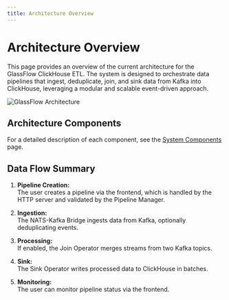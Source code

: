 ```yaml
---
title: Architecture Overview
---
```



# Architecture Overview

This page provides an overview of the current architecture for the GlassFlow ClickHouse ETL. The system is designed to orchestrate data pipelines that ingest, deduplicate, join, and sink data from Kafka into ClickHouse, leveraging a modular and scalable event-driven approach.

![GlassFlow Architecture](./glassflow_architecture.png)

## Architecture Components

For a detailed description of each component, see the [System Components](./system-components.mdx) page.

## Data Flow Summary

1. **Pipeline Creation:**  
   The user creates a pipeline via the frontend, which is handled by the HTTP server and validated by the Pipeline Manager.

2. **Ingestion:**  
   The NATS-Kafka Bridge ingests data from Kafka, optionally deduplicating events.

3. **Processing:**  
   If enabled, the Join Operator merges streams from two Kafka topics.

4. **Sink:**  
   The Sink Operator writes processed data to ClickHouse in batches.

5. **Monitoring:**  
   The user can monitor pipeline status via the frontend.
